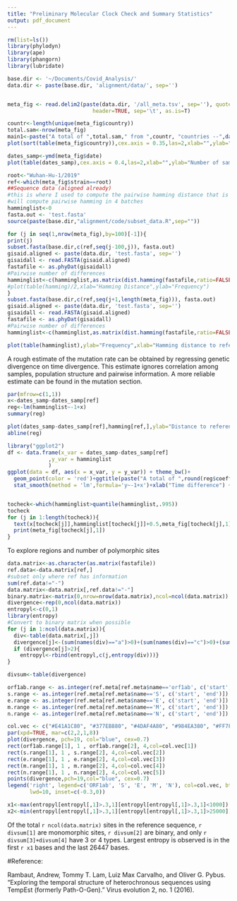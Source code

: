 ```yaml
---
title: "Preliminary Molecular Clock Check and Summary Statistics"
output: pdf_document
---
```


```r
rm(list=ls())
library(phylodyn)
library(ape)
library(phangorn)
library(lubridate)

base.dir <- '~/Documents/Covid_Analysis/'
data.dir <- paste(base.dir, 'alignment/data/', sep='')


meta_fig <- read.delim2(paste(data.dir, '/all_meta.tsv', sep=''), quote="",
                           header=TRUE, sep='\t', as.is=T)

countr<-length(unique(meta_fig$country))
total.sam<-nrow(meta_fig)
main1<-paste("A total of ",total.sam," from ",countr, "countries --",date(),collapse="")
plot(sort(table(meta_fig$country)),cex.axis = 0.35,las=2,xlab="",ylab="Number of samples",main="")

```


```r
dates_samp<-ymd(meta_fig$date)
plot(table(dates_samp),cex.axis = 0.4,las=2,xlab="",ylab="Number of samples",main="Sequences by date")
```


```r
root<-"Wuhan-Hu-1/2019"
ref<-which(meta_fig$strain==root)
##Sequence data (aligned already)
#this is where I used to compute the pairwise hamming distance that is difficult 
#will compute pairwise hamming in 4 batches
hamminglist<-0
fasta.out <- 'test.fasta'
source(paste(base.dir,"alignment/code/subset_data.R",sep=""))

for (j in seq(1,nrow(meta_fig),by=100)[-1]){
print(j)
subset.fasta(base.dir,c(ref,seq(j-100,j)), fasta.out)
gisaid.aligned <- paste(data.dir, 'test.fasta', sep='')
gisaidall <- read.FASTA(gisaid.aligned)
fastafile <- as.phyDat(gisaidall)
#Pairwise number of differences
hamminglist<-c(hamminglist,as.matrix(dist.hamming(fastafile,ratio=FALSE))[1,-1])
#plot(table(hamming)/2,xlab="Hamming Distance",ylab="Frequency")
}
subset.fasta(base.dir,c(ref,seq(j+1,length(meta_fig))), fasta.out)
gisaid.aligned <- paste(data.dir, 'test.fasta', sep='')
gisaidall <- read.FASTA(gisaid.aligned)
fastafile <- as.phyDat(gisaidall)
#Pairwise number of differences
hamminglist<-c(hamminglist,as.matrix(dist.hamming(fastafile,ratio=FALSE))[1,-1])

```


```r
plot(table(hamminglist),ylab="Frequency",xlab="Hamming distance to reference")
```

A rough estimate of the mutation rate can be obtained by regressing genetic divergence on time divergence. This estimate ignores correlation among samples, population structure and pairwise information. A more reliable estimate can be found in the mutation section.

```r
par(mfrow=c(1,1))
x<-dates_samp-dates_samp[ref]
reg<-lm(hamminglist~-1+x)
summary(reg)

plot(dates_samp-dates_samp[ref],hamming[ref,],ylab="Distance to reference",xlab="Time difference (Days)",main=paste("A total of ",round(reg$coefficients[[1]]*28,2)," of mutations per month",sep=""))
abline(reg)

library("ggplot2")
df <- data.frame(x_var = dates_samp-dates_samp[ref] 
             ,y_var = hamminglist
             )
ggplot(data = df, aes(x = x_var, y = y_var)) + theme_bw()+
  geom_point(color = 'red')+ggtitle(paste("A total of ",round(reg$coefficients[[1]]*28,2)," of mutations per month",sep=""))+
  stat_smooth(method = 'lm',formula='y~-1+x')+xlab("Time difference") + ylab("Distance to reference") +ylim(0,40)


tocheck<-which(hamminglist>quantile(hamminglist,.995))
tocheck
for (j in 1:length(tocheck)){
  text(x[tocheck[j]],hamminglist[tocheck[j]]+0.5,meta_fig[tocheck[j],1],cex=.5)
  print(meta_fig[tocheck[j],1])
}
```

To explore regions and number of polymorphic sites
```r
data.matrix<-as.character(as.matrix(fastafile))
ref.data<-data.matrix[ref,]
#subset only where ref has information
sum(ref.data!="-")
data.matrix<-data.matrix[,ref.data!="-"]
binary.matrix<-matrix(0,nrow=nrow(data.matrix),ncol=ncol(data.matrix))
divergence<-rep(0,ncol(data.matrix))
entropyl<-c(0,1)
library(entropy)
#Convert to binary matrix when possible
for (j in 1:ncol(data.matrix)){
  div<-table(data.matrix[,j])
  divergence[j]<-(sum(names(div)=="a")>0)+(sum(names(div)=="c")>0)+(sum(names(div)=="t")>0)+(sum(names(div)=="g")>0)
  if (divergence[j]>2){
    entropyl<-rbind(entropyl,c(j,entropy(div)))}
}

divsum<-table(divergence)
```

```r
orf1ab.range <- as.integer(ref.meta[ref.meta$name=='orf1ab', c('start', 'end')])
s.range <- as.integer(ref.meta[ref.meta$name=='S', c('start', 'end')])
e.range <- as.integer(ref.meta[ref.meta$name=='E', c('start', 'end')])
m.range <- as.integer(ref.meta[ref.meta$name=='M', c('start', 'end')])
n.range <- as.integer(ref.meta[ref.meta$name=='N', c('start', 'end')])

col.vec <- c("#E41A1C80", "#377EB880", "#4DAF4A80", "#984EA380", "#FF7F0080")
par(xpd=TRUE, mar=c(2,2,1,8))
plot(divergence, pch=19, col="blue", cex=0.7)
rect(orf1ab.range[1], 1 , orf1ab.range[2], 4,col=col.vec[1])
rect(s.range[1], 1 , s.range[2], 4,col=col.vec[2])
rect(e.range[1], 1 , e.range[2], 4,col=col.vec[3])
rect(m.range[1], 1 , m.range[2], 4,col=col.vec[4])
rect(n.range[1], 1 , n.range[2], 4,col=col.vec[5])
points(divergence,pch=19,col="blue", cex=0.7)
legend('right', legend=c('ORF1ab', 'S', 'E', 'M', 'N'), col=col.vec, bty='n',
       lwd=10, inset=c(-0.3,0))

x1<-max(entropyl[entropyl[,1]>.3,1][entropyl[entropyl[,1]>.3,1]<1000])
x2<-min(entropyl[entropyl[,1]>.3,1][entropyl[entropyl[,1]>.3,1]>25000])
```


Of the total `r ncol(data.matrix)` sites in the reference sequence, `r divsum[1]` are monomorphic sites, `r divsum[2]` are binary, and only `r divsum[3]+divsum[4]` have 3 or 4 types. Largest entropy is observed is in the first `r x1` bases and the last 26447 bases.



#Reference:

Rambaut, Andrew, Tommy T. Lam, Luiz Max Carvalho, and Oliver G. Pybus. "Exploring the temporal structure of heterochronous sequences using TempEst (formerly Path-O-Gen)." Virus evolution 2, no. 1 (2016).

